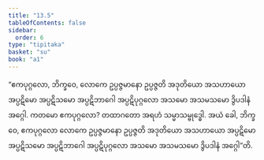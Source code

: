 ```yaml
---
title: "13.5"
tableOfContents: false
sidebar:
  order: 6
type: "tipitaka"
basket: "su"
book: "a1"
---
```



<DynamicBreadcrumb />

<Division number="174" book="a1">

<Paragraph number="267" book="a1">
“ဧကပုဂ္ဂလော, ဘိက္ခဝေ, လောကေ ဥပ္ပဇ္ဇမာနော ဥပ္ပဇ္ဇတိ အဒုတိယော အသဟာယော အပ္ပဋိမော အပ္ပဋိသမော အပ္ပဋိဘာဂေါ အပ္ပဋိပုဂ္ဂလော အသမော အသမသမော ဒွိပဒါနံ အဂ္ဂေါ. ကတမော ဧကပုဂ္ဂလော? တထာဂတော အရဟံ သမ္မာသမ္ဗုဒ္ဓေါ. အယံ ခေါ, ဘိက္ခဝေ, ဧကပုဂ္ဂလော လောကေ ဥပ္ပဇ္ဇမာနော ဥပ္ပဇ္ဇတိ အဒုတိယော အသဟာယော အပ္ပဋိမော အပ္ပဋိသမော အပ္ပဋိဘာဂေါ အပ္ပဋိပုဂ္ဂလော အသမော အသမသမော ဒွိပဒါနံ အဂ္ဂေါ”တိ.
</Paragraph>
</Division>